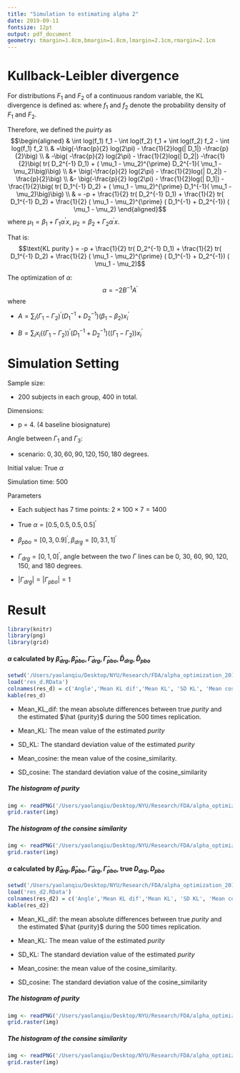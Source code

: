 ```yaml
---
title: "Simulation to estimating alpha 2"
date: 2019-09-11
fontsize: 12pt
output: pdf_document
geometry: tmargin=1.8cm,bmargin=1.8cm,lmargin=2.1cm,rmargin=2.1cm
---
```


# Kullback-Leibler divergence

For distributions $F_1$ and $F_2$ of a continuous random variable, the KL divergence is defined as: 
\begin{equation} \label{eq0}
D_{KL}(F_1 || F_2) = \int_{-\infty}^{+\infty}f_1(x)log(\frac{f_1(x)}{f_2(x)})dx
\end{equation}
where $f_1$ and $f_2$ denote the probability density of $F_1$ and $F_2$. 

Therefore, we defined the *puirty* as
$$\begin{aligned}
& \int log(f_1) f_1 - \int log(f_2) f_1 + \int log(f_2) f_2 - \int log(f_1) f_2 \\
& =\big(-\frac{p}{2} log(2\pi) - \frac{1}{2}log(|  D_1|) -\frac{p}{2}\big) \\
& -\big( -\frac{p}{2} log(2\pi) - \frac{1}{2}log(|  D_2|) -\frac{1}{2}\big( tr(  D_2^{-1}   D_1) + (  \mu_1 -  \mu_2)^{\prime}  D_2^{-1}(  \mu_1 -  \mu_2)\big)\big) \\
&+ \big(-\frac{p}{2} log(2\pi) - \frac{1}{2}log(|  D_2|) -\frac{p}{2}\big) \\
&- \big(-\frac{p}{2} log(2\pi) - \frac{1}{2}log(|  D_1|) -\frac{1}{2}\big( tr(  D_1^{-1}   D_2) + (  \mu_1 -  \mu_2)^{\prime}  D_1^{-1}(  \mu_1 -  \mu_2)\big)\big) \\
& = -p + \frac{1}{2} tr(  D_2^{-1}   D_1) + \frac{1}{2} tr(  D_1^{-1}   D_2) + \frac{1}{2} (  \mu_1 -  \mu_2)^{\prime} (  D_1^{-1} +   D_2^{-1}) (  \mu_1 -  \mu_2)
\end{aligned}$$
where $\mu_1 =  \beta_1 +   \Gamma_1   \alpha^{\prime}   x$, 
$\mu_2 =   \beta_2 +   \Gamma_2   \alpha^{\prime}   x$.

That is:
$$\text{KL purity } = -p + \frac{1}{2} tr(  D_2^{-1}   D_1) + \frac{1}{2} tr(  D_1^{-1}   D_2) + \frac{1}{2} (  \mu_1 -  \mu_2)^{\prime} (  D_1^{-1} +   D_2^{-1}) (  \mu_1 -  \mu_2)$$

The optimization of $\alpha$: 
$$\alpha  = -2B^{-1}A^{\prime}$$
where

* $A = \sum_i (  \Gamma_1 -   \Gamma_2) ^{\prime}(  D_1^{-1} +   D_2^{-1}) (  \beta_1 -   \beta_2 )    x_i ^{\prime}$

* $B = \sum_i   x_i  \big((  \Gamma_1 -   \Gamma_2)  \big) ^{\prime}(  D_1^{-1} +   D_2^{-1}) \big((  \Gamma_1 -   \Gamma_2) \big)  x_i ^{\prime}$




# Simulation Setting

Sample size:

* 200 subjects in each group, 400 in total. 

Dimensions:

* p = 4. (4 baseline biosignature)

Angle between $\Gamma_1$ and $\Gamma_3$: 

* scenario: $0, 30,  60, 90, 120, 150, 180$ degrees.

Initial value:  True $\alpha$

Simulation time: 500

Parameters

* Each subject has 7 time points: $2 \times 100 \times 7 = 1400$  

* True $\alpha = [0.5, 0.5, 0.5, 0.5]^{\prime}$

* $\beta_{pbo} = [0, 3, 0.9]^{\prime}, \beta_{drg} = [0, 3.1, 1]^{\prime}$

* $\Gamma_{drg} = [0,1,0]^{\prime}$, angle between the two $\Gamma$ lines can be 0, 30, 60, 90, 120, 150, and 180 degrees. 

* $|\Gamma_{drg}| = |\Gamma_{pbo}| = 1$


# Result

```R
library(knitr)
library(png)
library(grid)
```

#### $\alpha$ calculated by $\hat \beta_{drg}, \hat \beta_{pbo}, \hat \Gamma_{drg}, \hat \Gamma_{pbo}, \hat D_{drg}, \hat D_{pbo}$

```R
setwd('/Users/yaolanqiu/Desktop/NYU/Research/FDA/alpha_optimization_2019-09-07/cluster2/FDA_alpha2')
load('res_d.RData')
colnames(res_d) = c('Angle','Mean KL dif','Mean KL', 'SD KL', 'Mean cosine', 'SD cosine')
kable(res_d)
```

* Mean_KL_dif: the mean absolute differences between true *purity*  and the estimated $\hat {purity}$ during the 500 times replication. 

* Mean_KL: The mean value of the estimated *purity* 

* SD_KL: The standard deviation value of the estimated  *purity*

* Mean_cosine: the mean value of the cosine_similarity. 

* SD_cosine: The standard deviation value of the cosine_similarity


##### The histogram of purity

```r
img <- readPNG('/Users/yaolanqiu/Desktop/NYU/Research/FDA/alpha_optimization_2019-09-07/cluster2/FDA_alpha2/KL.png')
grid.raster(img)
```


##### The histogram of the consine similarity 


```r
img <- readPNG('/Users/yaolanqiu/Desktop/NYU/Research/FDA/alpha_optimization_2019-09-07/cluster2/FDA_alpha2/D.png')
grid.raster(img)
```


#### $\alpha$ calculated by $\hat \beta_{drg}, \hat \beta_{pbo}, \hat \Gamma_{drg}, \hat \Gamma_{pbo},$ true $D_{drg},D_{pbo}$

```R
setwd('/Users/yaolanqiu/Desktop/NYU/Research/FDA/alpha_optimization_2019-09-07/cluster2/FDA_alpha2')
load('res_d2.RData')
colnames(res_d2) = c('Angle','Mean KL dif','Mean KL', 'SD KL', 'Mean cosine', 'SD cosine')
kable(res_d2)
```


* Mean_KL_dif: the mean absolute differences between true *purity*  and the estimated $\hat {purity}$ during the 500 times replication. 

* Mean_KL: The mean value of the estimated *purity* 

* SD_KL: The standard deviation value of the estimated  *purity*

* Mean_cosine: the mean value of the cosine_similarity. 

* SD_cosine: The standard deviation value of the cosine_similarity


##### The histogram of purity

```r
img <- readPNG('/Users/yaolanqiu/Desktop/NYU/Research/FDA/alpha_optimization_2019-09-07/cluster2/FDA_alpha2/trueKL.png')
grid.raster(img)
```


##### The histogram of the consine similarity 

```r
img <- readPNG('/Users/yaolanqiu/Desktop/NYU/Research/FDA/alpha_optimization_2019-09-07/cluster2/FDA_alpha2/trueD.png')
grid.raster(img)
```

